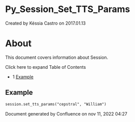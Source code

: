 
# Py_Session_Set_TTS_Params 

 Created by  Késsia Castro on 2017.01.13

# About

This document covers information about Session.

Click here to expand Table of Contents

* 1 [Example](#-freeswitch--py_session_set_tts_params-)

## Example

```xml
session.set_tts_params("cepstral", "William")
```

Document generated by Confluence on nov 11, 2022 04:27
